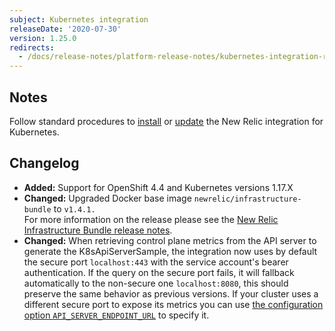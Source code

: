 ```yaml
---
subject: Kubernetes integration
releaseDate: '2020-07-30'
version: 1.25.0
redirects:
  - /docs/release-notes/platform-release-notes/kubernetes-integration-release-notes/clone-new-relic-integration-kubernetes-1250
---
```


## Notes

Follow standard procedures to [install](/docs/integrations/host-integrations/host-integrations-list/kubernetes-monitoring-integration#install) or [update](/docs/integrations/host-integrations/host-integrations-list/kubernetes-monitoring-integration#update) the New Relic integration for Kubernetes.

## Changelog

* **Added:** Support for OpenShift 4.4 and Kubernetes versions 1.17.X
* **Changed:** Upgraded Docker base image `newrelic/infrastructure-bundle` to `v1.4.1.`  
  For more information on the release please see the [New Relic Infrastructure Bundle release notes](https://github.com/newrelic/infrastructure-bundle/releases/tag/1.4.1).
* **Changed:** When retrieving control plane metrics from the API server to generate the K8sApiServerSample, the integration now uses by default the secure port `localhost:443` with the service account's bearer authentication. If the query on the secure port fails, it will fallback automatically to the non-secure one `localhost:8080`, this should preserve the same behavior as previous versions. If your cluster uses a different secure port to expose its metrics you can use [the configuration option `API_SERVER_ENDPOINT_URL`](https://docs.newrelic.com/docs/integrations/kubernetes-integration/installation/configure-control-plane-monitoring#api-server) to specify it.
